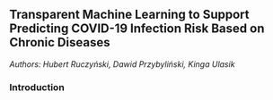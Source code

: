 ## Transparent Machine Learning to Support Predicting COVID-19 Infection Risk Based on Chronic Diseases

*Authors: Hubert Ruczyński, Dawid Przybyliński, Kinga Ulasik*

### Introduction
